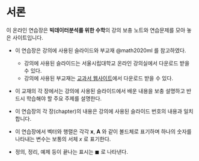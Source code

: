 # 서론 {.unnumbered}

이 온라인 연습장은 **빅데이터분석를 위한 수학**의 강의 보충 노트와 연습문제를 모아 놓은 사이트입니다.


- 이 연습장은 강의에 사용된 슬라이드와 부교재 @math2020ml 를 참고하였다. 

  + 강의에 사용된 슬라이드는 서울시립대학교 온라인 강의실에서 다운로드 받을 수 있다.
  + 강의에 사용된 부교재는 [교과서 웹사이트](https://mml-book.github.io/)에서 다운로드 받을 수 있다.

- 이 교재의 각 장에서는 강의에 사용된 슬라이드에서 배운 내용을 보충 설명하고 반드시 학습해야 할 주요 주제를 설명한다.

::: {.callout-note}

- 이 연습장의 각 장(chapter)의 내용은 강의에 사용된 슬라이드 번호의 내용과  일치합니다.
- 이 연습장에서 벡터와 행렬은 각각 $\pmb x$, $\pmb A$ 와 같이 볼드체로 표기하며 하나의 숫자를 나타내는 변수는 보통의 서체 $x$ 로 표기한다.

- 정의, 정리, 예제 등이 끝나는 표시는 $\blacksquare$ 로 나타낸다.

:::